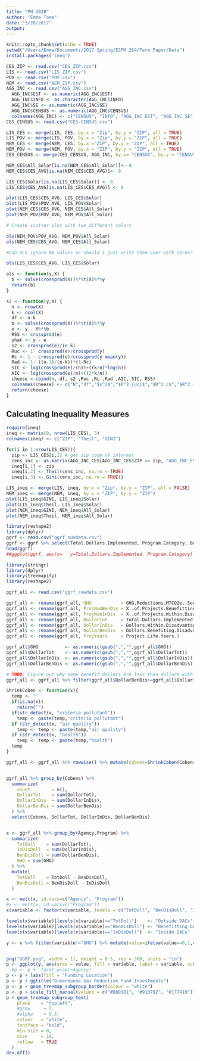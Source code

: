 ```yaml
---
title: "PH 202B"
author: "Emma Tome"
date: "3/20/2017"
output: 
---
```


```r
knitr::opts_chunk$set(echo = TRUE)
setwd("/Users/Emma/Documents/2017 Spring/ESPM 254/Term Paper/Data")
install.packages('ineq')

CES_ZIP <- read.csv("CES_ZIP.csv")
LIS <- read.csv("LIS_ZIP.csv")
POV <- read.csv("POV.csv")
NEM <- read.csv("NEM_ZIP.csv")
AGG_INC <- read.csv("AGG_INC.csv")
  AGG_INC$EST <- as.numeric(AGG_INC$EST)
  AGG_INC$INFO <- as.character(AGG_INC$INFO)
  AGG_INC$SE <- as.numeric(AGG_INC$SE)
  AGG_INC$CENSUS <- as.numeric(AGG_INC$CENSUS)
  colnames(AGG_INC) <- c("CENSUS", "INFO", "AGG_INC_EST", "AGG_INC_SE")
CES_CENSUS <- read.csv("CES-CENSUS.csv")

LIS_CES <- merge(LIS, CES, by.x = "Zip", by.y = "ZIP", all = TRUE)
LIS_POV <- merge(LIS, POV, by.x = "Zip", by.y = "ZIP", all = TRUE)
NEM_CES <- merge(NEM, CES, by.x ="ZIP", by.y = "ZIP", all = TRUE)
NEM_POV <- merge(NEM, POV, by.x = "ZIP", by.y = "ZIP", all = TRUE)
CES_CENSUS <- merge(CES_CENSUS, AGG_INC, by.x= "CENSUS", by.y = "CENSUS", all = TRUE)

NEM_CES$All_Solar[is.na(NEM_CES$All_Solar)]<- 0
NEM_CES$CES_AVG[is.na(NEM_CES$CES_AVG)]<- 0

LIS_CES$Solar[is.na(LIS_CES$Solar)] <- 0
LIS_CES$CES_AVG[is.na(LIS_CES$CES_AVG)] <- 0

plot(LIS_CES$CES_AVG, LIS_CES$Solar)
plot(LIS_POV$POV_AVG, LIS_POV$Solar)
plot(NEM_CES$CES_AVG, NEM_CES$All_Solar)
plot(NEM_POV$POV_AVG, NEM_POV$All_Solar)

# Create scatter plot with two different colors

ols(NEM_POV$POV_AVG, NEM_POV$All_Solar)
ols(NEM_CES$CES_AVG, NEM_CES$All_Solar)

#can OLS ignore NA values or should I just write them over with zeros?

ols(LIS_CES$CES_AVG, LIS_CES$Solar)
```

```r

ols <- function(y,X) {
  b <- solve(crossprod(X))%*%t(X)%*%y
  return(b)
}

s2 <- function(y,X) {
  n <- nrow(X)
  k <- ncol(X)
  df <- n-k
  b <- solve(crossprod(X))%*%t(X)%*%y
  e <- y - X%*%b
  RSS <- crossprod(e)
  yhat <- y - e
  s2 <- crossprod(e)/(n-k)
  Ruc <- 1- crossprod(e)/crossprod(y)
  Rc <- 1 - crossprod(e)/crossprod(y-mean(y))
  Rad <- 1- ((n-1)/(n-k))*(1-Rc)
  SIC <- log(crossprod(e)/(n))+((k/n)*log(n))
  AIC <- log(crossprod(e)/n)+((2*k/n))
  cheese <-cbind(n, df, s2 ,Ruc ,Rc ,Rad ,AIC, SIC, RSS)
  colnames(cheese) <- c("N","df","$s^2$","$R^2_{uc}$","$R^2_c$","$R^2_{ad}$","AIC","SIC","RSS") 
  return(cheese)
}
```

## Calculating Inequality Measures
```r
require(ineq)
ineq <- matrix(0, nrow(LIS_CES), 3)
colnames(ineq) <- c("ZIP", "Theil", "GINI")

for(i in 1:nrow(LIS_CES)){
  zip <- LIS_CES[i,1] # get zip code of interest
  cens_inc <- as.matrix(AGG_INC_CES[AGG_INC_CES$ZIP == zip, "AGG_INC_EST"]) #subset out census tract info in this zip code
  ineq[i,1] <- zip
  ineq[i,2] <- Theil(cens_inc, na.rm = TRUE)
  ineq[i,3] <- Gini(cens_inc, na.rm = TRUE)}
```

```r
LIS_ineq <- merge(LIS, ineq, by.x = "Zip", by.y = "ZIP", all = FALSE)
NEM_ineq <- merge(NEM, ineq, by.x = "ZIP", by.y = "ZIP")
plot(LIS_ineq$GINI, LIS_ineq$Solar)
plot(LIS_ineq$Theil, LIS_ineq$Solar)
plot(NEM_ineq$GINI, NEM_ineq$All_Solar)
plot(NEM_ineq$Theil, NEM_ineq$All_Solar)
```

``` r



library(reshape2)
library(dplyr)
ggrf <- read.csv("ggrf_sumdata.csv")
ggrf <- ggrf %>% select(Total.Dollars.Implemented, Program.Category, Benefiting.Disadvantaged.Communities, Within.Disadvantaged.Communities)
head(ggrf)
##ggplot(ggrf, aes(x=   y=Total.Dollars.Implemented  Program.Category)

```

``` r
library(stringr)
library(dplyr)
library(treemapify)
library(reshape2)

ggrf_all <- read.csv("ggrf_rawdata.csv")

ggrf_all <- rename(ggrf_all, GHG           = GHG.Reductions.MTCO2e..See.Footnote.1)
ggrf_all <- rename(ggrf_all, ProjNumBenDis = X..of.Projects.Benefitting.Disadvantaged.Communities)
ggrf_all <- rename(ggrf_all, ProjNumInDis  = X..of.Projects.Within.Disadvantaged.Communities)
ggrf_all <- rename(ggrf_all, DollarTot     = Total.Dollars.Implemented)
ggrf_all <- rename(ggrf_all, DollarInDis   = Dollars.Within.Disadvantaged.Communities)
ggrf_all <- rename(ggrf_all, DollarBenDis  = Dollars.Benefiting.Disadvantaged.Communities)
ggrf_all <- rename(ggrf_all, ProjYears     = Project.Life.Years.)

ggrf_all$GHG          <- as.numeric(gsub(",","",ggrf_all$GHG))
ggrf_all$DollarTot    <- as.numeric(gsub(",","",ggrf_all$DollarTot))
ggrf_all$DollarInDis  <- as.numeric(gsub(",","",ggrf_all$DollarInDis))
ggrf_all$DollarBenDis <- as.numeric(gsub(",","",ggrf_all$DollarBenDis))

# TODO: Figure out why some benefit dollars are less than dollars within
ggrf_all <- ggrf_all %>% filter(ggrf_all$DollarBenDis>=ggrf_all$DollarInDis)

ShrinkCoben <- function(x){
  temp <- ""
  if(is.na(x))
    return("")
  if(str_detect(x, "criteria pollutant"))
    temp <- paste(temp,"criteria pollutant")
  if (str_detect(x, "air quality"))
    temp <- temp <- paste(temp,"air quality")
  if (str_detect(x, "health"))
    temp <- temp <- paste(temp,"health")
  temp
}

ggrf_all <- ggrf_all %>% rowwise() %>% mutate(Cobens=ShrinkCoben(Cobens)) %>% ungroup()


ggrf_all %>% group_by(Cobens) %>% 
  summarize(
    count        = n(), 
    DollarTot    = sum(DollarTot),
    DollarInDis  = sum(DollarInDis),
    DollarBenDis = sum(DollarBenDis)
  ) %>%
  select(Cobens, DollarTot, DollarInDis, DollarBenDis)


x <- ggrf_all %>% group_by(Agency,Program) %>% 
  summarize(
    TotDoll    = sum(DollarTot), 
    InDisDoll  = sum(DollarInDis), 
    BenDisDoll = sum(DollarBenDis),
    GHG = sum(GHG)
  ) %>%
  mutate(
    TotDoll    = TotDoll - BenDisDoll,
    BenDisDoll = BenDisDoll - InDisDoll
  )

x <- melt(x, id.vars=c("Agency", "Program"))
#x <- melt(x, id.vars=c("Program"))
x$variable <- factor(x$variable, levels = c("TotDoll", "BenDisDoll", "InDisDoll"))

levels(x$variable)[levels(x$variable)=="TotDoll"]    <- "Outside DACs"
levels(x$variable)[levels(x$variable)=="BenDisDoll"] <- "Benefitting DACs"
levels(x$variable)[levels(x$variable)=="InDisDoll"]  <- "Inside DACs"

y <- x %>% filter(variable!="GHG") %>% mutate(value=ifelse(value==0,1,value))


png("GGRF.png", width = 11, height = 8.5, res = 300, units = "in")
p <- ggplot(y, aes(area = value, fill = variable, label = variable, subgroup = Program), color="white")+geom_treemap()
  #p <- p +  facet_wrap(~Agency) 
p <- p + labs(fill = "Funding Location") 
p <- p + ggtitle("Greenhouse Gas Reduction Fund Investments") 
p <- p + geom_treemap_subgroup_border(colour = "white")
p <- p + scale_fill_manual(values = c("#D6D1D1", "#91D792", "#177419"))
p + geom_treemap_subgroup_text(
    place    = "topleft", 
    #grow     = T, 
    #alpha    = 0.5, 
    colour   = "white",
    fontface = "bold",
    min.size = 0, 
    size     = 10,
    reflow   = TRUE
  ) 
dev.off()


```       
       
